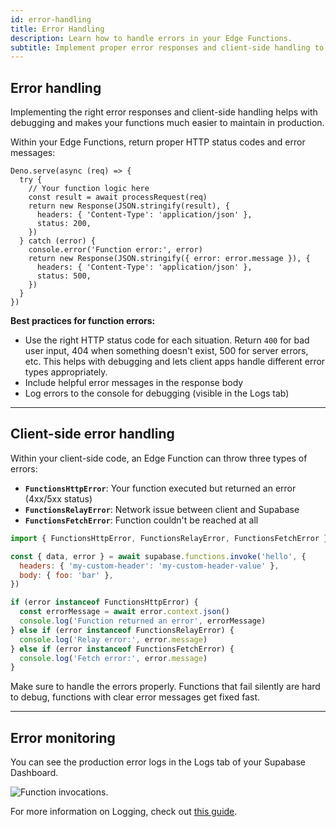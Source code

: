 ```yaml
---
id: error-handling
title: Error Handling
description: Learn how to handle errors in your Edge Functions.
subtitle: Implement proper error responses and client-side handling to create reliable applications.
---
```


## Error handling

Implementing the right error responses and client-side handling helps with debugging and makes your functions much easier to maintain in production.

Within your Edge Functions, return proper HTTP status codes and error messages:

```tsx
Deno.serve(async (req) => {
  try {
    // Your function logic here
    const result = await processRequest(req)
    return new Response(JSON.stringify(result), {
      headers: { 'Content-Type': 'application/json' },
      status: 200,
    })
  } catch (error) {
    console.error('Function error:', error)
    return new Response(JSON.stringify({ error: error.message }), {
      headers: { 'Content-Type': 'application/json' },
      status: 500,
    })
  }
})
```

**Best practices for function errors:**

- Use the right HTTP status code for each situation. Return `400` for bad user input, 404 when something doesn't exist, 500 for server errors, etc. This helps with debugging and lets client apps handle different error types appropriately.
- Include helpful error messages in the response body
- Log errors to the console for debugging (visible in the Logs tab)

---

## Client-side error handling

Within your client-side code, an Edge Function can throw three types of errors:

- **`FunctionsHttpError`**: Your function executed but returned an error (4xx/5xx status)
- **`FunctionsRelayError`**: Network issue between client and Supabase
- **`FunctionsFetchError`**: Function couldn't be reached at all

```jsx
import { FunctionsHttpError, FunctionsRelayError, FunctionsFetchError } from '@supabase/supabase-js'

const { data, error } = await supabase.functions.invoke('hello', {
  headers: { 'my-custom-header': 'my-custom-header-value' },
  body: { foo: 'bar' },
})

if (error instanceof FunctionsHttpError) {
  const errorMessage = await error.context.json()
  console.log('Function returned an error', errorMessage)
} else if (error instanceof FunctionsRelayError) {
  console.log('Relay error:', error.message)
} else if (error instanceof FunctionsFetchError) {
  console.log('Fetch error:', error.message)
}
```

Make sure to handle the errors properly. Functions that fail silently are hard to debug, functions with clear error messages get fixed fast.

---

## Error monitoring

You can see the production error logs in the Logs tab of your Supabase Dashboard.

![Function invocations.](/docs/img/guides/functions/function-logs.png)

For more information on Logging, check out [this guide](/docs/guides/functions/logging).
